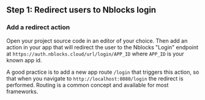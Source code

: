 ## Step 1: Redirect users to Nblocks login

### Add a redirect action
Open your project source code in an editor of your choice. 
Then add an action in your app that will redirect the user to the Nblocks "Login" endpoint at `https://auth.nblocks.cloud/url/login/APP_ID` where `APP_ID` is your known app id.

A good practice is to add a new app route `/login` that triggers this action, so that when you navigate to `http://localhost:8080/login` the redirect is performed. Routing is a common concept and available for most frameworks.
